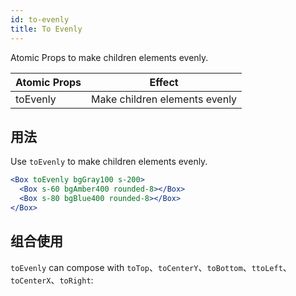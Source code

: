 ```yaml
---
id: to-evenly
title: To Evenly
---
```



Atomic Props to make children elements evenly.

| Atomic Props | Effect                        |
| ------------ | ----------------------------- |
| toEvenly     | Make children elements evenly |

## 用法

Use `toEvenly` to make children elements evenly.

```jsx live
<Box toEvenly bgGray100 s-200>
  <Box s-60 bgAmber400 rounded-8></Box>
  <Box s-80 bgBlue400 rounded-8></Box>
</Box>
```

## 组合使用

`toEvenly` can compose with `toTop`、`toCenterY`、`toBottom`、`ttoLeft`、`toCenterX`、`toRight`:

<LayoutEngine10 />
